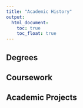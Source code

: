 ```yaml
---
title: "Academic History"
output: 
  html_document:
    toc: true
    toc_float: true
---
```


## Degrees











## Coursework 
















## Academic Projects